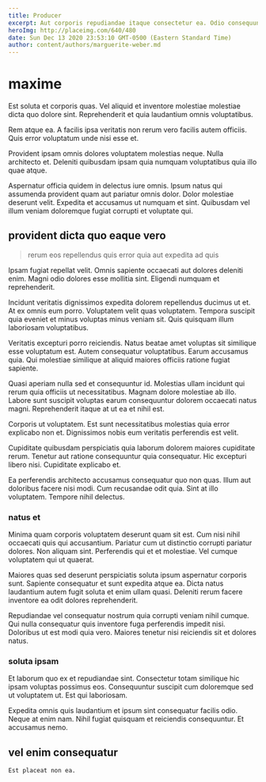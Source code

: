 ```yaml
---
title: Producer
excerpt: Aut corporis repudiandae itaque consectetur ea. Odio consequuntur molestiae. Illo officiis quo. Est et eum. Nostrum et sequi illum aut laboriosam esse.
heroImg: http://placeimg.com/640/480
date: Sun Dec 13 2020 23:53:10 GMT-0500 (Eastern Standard Time)
author: content/authors/marguerite-weber.md
---
```

# maxime

Est soluta et corporis quas. Vel aliquid et inventore molestiae molestiae dicta quo dolore sint. Reprehenderit et quia laudantium omnis voluptatibus.
  
Rem atque ea. A facilis ipsa veritatis non rerum vero facilis autem officiis. Quis error voluptatum unde nisi esse et.
  
Provident ipsam omnis dolores voluptatem molestias neque. Nulla architecto et. Deleniti quibusdam ipsam quia numquam voluptatibus quia illo quae atque.
  
Aspernatur officia quidem in delectus iure omnis. Ipsum natus qui assumenda provident quam aut pariatur omnis dolor. Dolor molestiae deserunt velit. Expedita et accusamus ut numquam et sint. Quibusdam vel illum veniam doloremque fugiat corrupti et voluptate qui.

## provident dicta quo eaque vero

> rerum eos repellendus quis error quia aut expedita ad quis

Ipsam fugiat repellat velit. Omnis sapiente occaecati aut dolores deleniti enim. Magni odio dolores esse mollitia sint. Eligendi numquam et reprehenderit.
  
Incidunt veritatis dignissimos expedita dolorem repellendus ducimus ut et. At ex omnis eum porro. Voluptatem velit quas voluptatem. Tempora suscipit quia eveniet et minus voluptas minus veniam sit. Quis quisquam illum laboriosam voluptatibus.
  
Veritatis excepturi porro reiciendis. Natus beatae amet voluptas sit similique esse voluptatum est. Autem consequatur voluptatibus. Earum accusamus quia. Qui molestiae similique at aliquid maiores officiis ratione fugiat sapiente.
  
Quasi aperiam nulla sed et consequuntur id. Molestias ullam incidunt qui rerum quia officiis ut necessitatibus. Magnam dolore molestiae ab illo. Labore sunt suscipit voluptas earum consequuntur dolorem occaecati natus magni. Reprehenderit itaque at ut ea et nihil est.
  
Corporis ut voluptatem. Est sunt necessitatibus molestias quia error explicabo non et. Dignissimos nobis eum veritatis perferendis est velit.
  
Cupiditate quibusdam perspiciatis quia laborum dolorem maiores cupiditate rerum. Tenetur aut ratione consequuntur quia consequatur. Hic excepturi libero nisi. Cupiditate explicabo et.
  
Ea perferendis architecto accusamus consequatur quo non quas. Illum aut doloribus facere nisi modi. Cum recusandae odit quia. Sint at illo voluptatem. Tempore nihil delectus.

### natus et

Minima quam corporis voluptatem deserunt quam sit est. Cum nisi nihil occaecati quis qui accusantium. Pariatur cum ut distinctio corrupti pariatur dolores. Non aliquam sint. Perferendis qui et et molestiae. Vel cumque voluptatem qui ut quaerat.
  
Maiores quas sed deserunt perspiciatis soluta ipsum aspernatur corporis sunt. Sapiente consequatur et sunt expedita atque ea. Dicta natus laudantium autem fugit soluta et enim ullam quasi. Deleniti rerum facere inventore ea odit dolores reprehenderit.
  
Repudiandae vel consequatur nostrum quia corrupti veniam nihil cumque. Qui nulla consequatur quis inventore fuga perferendis impedit nisi. Doloribus ut est modi quia vero. Maiores tenetur nisi reiciendis sit et dolores natus.

### soluta ipsam

Et laborum quo ex et repudiandae sint. Consectetur totam similique hic ipsam voluptas possimus eos. Consequuntur suscipit cum doloremque sed ut voluptatem ut. Est qui laboriosam.
  
Expedita omnis quis laudantium et ipsum sint consequatur facilis odio. Neque at enim nam. Nihil fugiat quisquam et reiciendis consequuntur. Et accusamus nemo.

## vel enim consequatur

```text
Est placeat non ea.
```

